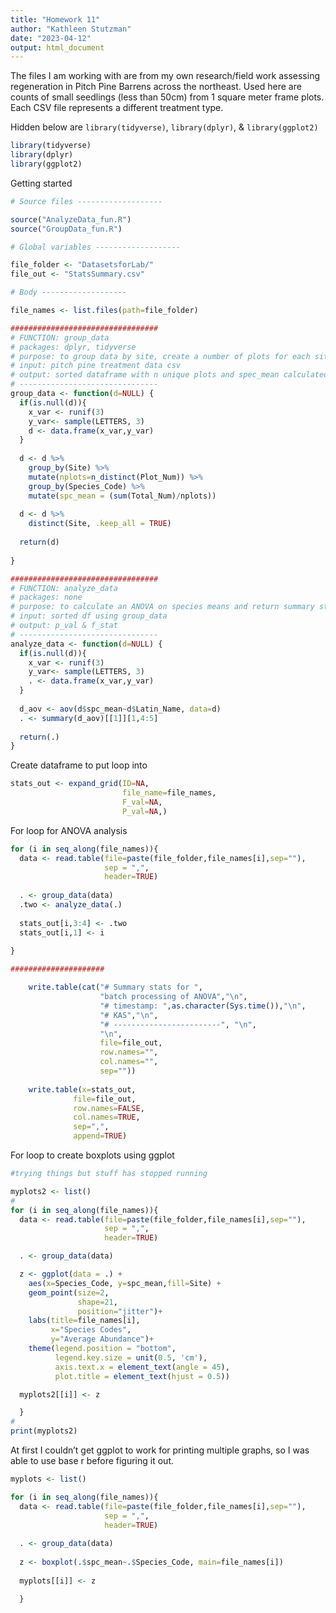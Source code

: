 ```yaml
---
title: "Homework 11"
author: "Kathleen Stutzman"
date: "2023-04-12"
output: html_document
---
```


The files I am working with are from my own research/field work assessing regeneration in Pitch Pine Barrens across the northeast. Used here are counts of small seedlings (less than 50cm) from 1 square meter frame plots. Each CSV file represents a different treatment type. 

Hidden below are `library(tidyverse)`, `library(dplyr)`, & `library(ggplot2)`

```r
library(tidyverse)
library(dplyr)
library(ggplot2)
```

Getting started
```r
# Source files -------------------

source("AnalyzeData_fun.R")
source("GroupData_fun.R")

# Global variables -------------------

file_folder <- "DatasetsforLab/"
file_out <- "StatsSummary.csv"

# Body -------------------

file_names <- list.files(path=file_folder)

```


```r
#################################
# FUNCTION: group_data
# packages: dplyr, tidyverse
# purpose: to group data by site, create a number of plots for each site, and create a average of counts for each species found at each site
# input: pitch pine treatment data csv
# output: sorted dataframe with n unique plots and spec_mean calculated
# -------------------------------
group_data <- function(d=NULL) {
  if(is.null(d)){
    x_var <- runif(3)
    y_var<- sample(LETTERS, 3)
    d <- data.frame(x_var,y_var)
  }
  
  d <- d %>% 
    group_by(Site) %>% 
    mutate(nplots=n_distinct(Plot_Num)) %>% 
    group_by(Species_Code) %>% 
    mutate(spc_mean = (sum(Total_Num)/nplots))
  
  d <- d %>% 
    distinct(Site, .keep_all = TRUE)
  
  return(d)
  
}


```

```r
#################################
# FUNCTION: analyze_data
# packages: none
# purpose: to calculate an ANOVA on species means and return summary statistics 
# input: sorted df using group_data
# output: p_val & f_stat
# -------------------------------
analyze_data <- function(d=NULL) {
  if(is.null(d)){
    x_var <- runif(3)
    y_var<- sample(LETTERS, 3)
    . <- data.frame(x_var,y_var)
  }
  
  d_aov <- aov(d$spc_mean~d$Latin_Name, data=d)
  . <- summary(d_aov)[[1]][1,4:5]
  
  return(.)
}
```

Create dataframe to put loop into
```r
stats_out <- expand_grid(ID=NA,
                         file_name=file_names,
                         F_val=NA,
                         P_val=NA,)
```

For loop for ANOVA analysis
```r
for (i in seq_along(file_names)){
  data <- read.table(file=paste(file_folder,file_names[i],sep=""),
                     sep = ",",
                     header=TRUE)
  
  . <- group_data(data)
  .two <- analyze_data(.)
  
  stats_out[i,3:4] <- .two
  stats_out[i,1] <- i
  
}

#####################

    write.table(cat("# Summary stats for ",
                    "batch processing of ANOVA","\n",
                    "# timestamp: ",as.character(Sys.time()),"\n",
                    "# KAS","\n",
                    "# ------------------------", "\n",
                    "\n",
                    file=file_out,
                    row.names="",
                    col.names="",
                    sep=""))
    
    write.table(x=stats_out,
              file=file_out,
              row.names=FALSE,
              col.names=TRUE,
              sep=",",
              append=TRUE)
```

For loop to create boxplots using ggplot

```r
#trying things but stuff has stopped running

myplots2 <- list()
# 
for (i in seq_along(file_names)){
  data <- read.table(file=paste(file_folder,file_names[i],sep=""),
                     sep = ",",
                     header=TRUE)

  . <- group_data(data)

  z <- ggplot(data = .) +
    aes(x=Species_Code, y=spc_mean,fill=Site) +
    geom_point(size=2,
               shape=21,
               position="jitter")+
    labs(title=file_names[i],
         x="Species Codes",
         y="Average Abundance")+
    theme(legend.position = "bottom",
          legend.key.size = unit(0.5, 'cm'),
          axis.text.x = element_text(angle = 45),
          plot.title = element_text(hjust = 0.5))

  myplots2[[i]] <- z

  }
# 
print(myplots2)

```

At first I couldn't get ggplot to work for printing multiple graphs, so I was able to use base r before figuring it out. 

```r
myplots <- list()

for (i in seq_along(file_names)){
  data <- read.table(file=paste(file_folder,file_names[i],sep=""),
                     sep = ",",
                     header=TRUE)
  
  . <- group_data(data)
  
  z <- boxplot(.$spc_mean~.$Species_Code, main=file_names[i])
  
  myplots[[i]] <- z

  }


```

